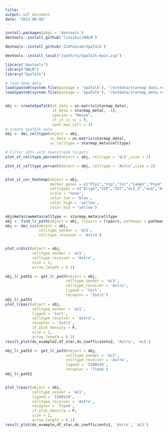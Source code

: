 ```yaml
---
title: ''
output: pdf_document
date: "2023-08-08"
---
```


```r
install.packages(pkgs = 'devtools')
devtools::install_github('linxihui/NNLM')

devtools::install_github('ZJUFanLab/SpaTalk')

devtools::install_local("/path/to/SpaTalk-main.zip")

library("devtools")
library("NNLM")
library("SpaTalk")

# load demo data
load(paste0(system.file(package = 'SpaTalk'), "/extdata/starmap_data.rda"))
load(paste0(system.file(package = 'SpaTalk'), "/extdata/starmap_meta.rda"))


obj <- createSpaTalk(st_data = as.matrix(starmap_data),
                     st_meta = starmap_meta[, -4],
                     species = "Mouse",
                     if_st_is_sc = T,
                     spot_max_cell = 1)
# create SpaTalk data
obj <- dec_celltype(object = obj,
                    sc_data = as.matrix(starmap_data),
                    sc_celltype = starmap_meta$celltype)

# Filter LRIs with downstream targets
plot_st_celltype_percent(object = obj, celltype = 'eL5',size = 2)

plot_st_celltype_percent(object = obj, celltype = 'Astro',size = 2)


plot_st_cor_heatmap(object = obj,
                    marker_genes = c("Plp1","Vip","Sst","Lamp5","Pcp4","Sstr2","Cort"),
                    celltypes = c("Oligo","VIP","SST","eL2_3","eL6","Astro","eL5"),
                    scale = "none",
                    color_low = 'blue',
                    color_high = 'yellow',
                    color_mid = 'yellow')

obj@meta$rawmeta$celltype <- starmap_meta$celltype
obj <- find_lr_path(object = obj, lrpairs = lrpairs, pathways = pathways)
obj <- dec_cci(object = obj, 
               celltype_sender = 'eL5',
               celltype_receiver = 'Astro')

```

```r


```


```r
plot_ccdist(object = obj,
            celltype_sender = 'eL5',
            celltype_receiver = 'Astro',            
            size = 2,
            arrow_length = 0.1)

```

```r
obj_lr_path1 <- get_lr_path(object = obj,
                           celltype_sender = 'eL5',
                           celltype_receiver = 'Astro',
                           ligand = 'Cort',
                           receptor = 'Sstr2')
obj_lr_path1
plot_lrpair(object = obj,
            celltype_sender = 'eL5',
            ligand = 'Cort',
            celltype_receiver = 'Astro',
            receptor = 'Sstr2',
            if_plot_density = F,
            size = 2,
            arrow_length = 0.1)
result_plot(ds_example2,df_star,ds_coefficients2, 'Astro', 'eL5')

```

```r

obj_lr_path2 <- get_lr_path(object = obj,
                           celltype_sender = 'eL5',
                           celltype_receiver = 'Astro',
                           ligand = 'S100a10',
                           receptor = 'Trpv6')
obj_lr_path2


plot_lrpair(object = obj,
            celltype_sender = 'eL5',
            ligand = 'S100a10',
            celltype_receiver = 'Astro',
            receptor = 'Trpv6',
            if_plot_density = F,
            size = 2,
            arrow_length = 0.1)
result_plot(ds_example,df_star,ds_coefficients1, 'Astro', 'eL5')
```


